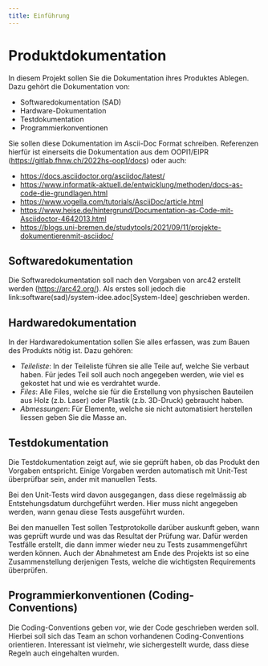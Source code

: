 ```yaml
---
title: Einführung
---
```


# Produktdokumentation

In diesem Projekt sollen Sie die Dokumentation ihres Produktes Ablegen. Dazu gehört die Dokumentation von:

- Softwaredokumentation (SAD)
- Hardware-Dokumentation
- Testdokumentation
- Programmierkonventionen

Sie sollen diese Dokumentation im Ascii-Doc Format schreiben. Referenzen hierfür ist einerseits die Dokumentation aus dem OOPI1/EIPR (https://gitlab.fhnw.ch/2022hs-oop1/docs) oder auch:

- https://docs.asciidoctor.org/asciidoc/latest/
- https://www.informatik-aktuell.de/entwicklung/methoden/docs-as-code-die-grundlagen.html
- https://www.vogella.com/tutorials/AsciiDoc/article.html
- https://www.heise.de/hintergrund/Documentation-as-Code-mit-Asciidoctor-4642013.html
- https://blogs.uni-bremen.de/studytools/2021/09/11/projekte-dokumentierenmit-asciidoc/


## Softwaredokumentation
Die Softwaredokumentation soll nach den Vorgaben von arc42 erstellt werden (https://arc42.org/). Als erstes soll jedoch die link:software(sad)/system-idee.adoc[System-Idee] geschrieben werden.

## Hardwaredokumentation
In der Hardwaredokumentation sollen Sie alles erfassen, was zum Bauen des Produkts nötig ist. Dazu gehören:

- *Teileliste*: In der Teileliste führen sie alle Teile auf, welche Sie verbaut haben. Für jedes Teil soll auch noch angegeben werden, wie viel es gekostet hat und wie es verdrahtet wurde.
- *Files*: Alle Files, welche sie für die Erstellung von physischen Bauteilen aus Holz (z.b. Laser) oder Plastik (z.b. 3D-Druck) gebraucht haben.
- *Abmessungen*: Für Elemente, welche sie nicht automatisiert herstellen liessen geben Sie die Masse an.

## Testdokumentation
Die Testdokumentation zeigt auf, wie sie geprüft haben, ob das Produkt den Vorgaben entspricht. Einige Vorgaben werden automatisch mit Unit-Test überprüfbar sein, ander mit manuellen Tests.

Bei den Unit-Tests wird davon ausgegangen, dass diese regelmässig ab Entstehungsdatum durchgeführt werden. Hier muss nicht angegeben werden, wann genau diese Tests ausgeführt wurden.

Bei den manuellen Test sollen Testprotokolle darüber auskunft geben, wann was geprüft wurde und was das Resultat der Prüfung war. Dafür werden Testfälle erstellt, die dann immer wieder neu zu Tests zusammengeführt werden können. Auch der Abnahmetest am Ende des Projekts ist so eine Zusammenstellung derjenigen Tests, welche die wichtigsten Requirements überprüfen.


## Programmierkonventionen (Coding-Conventions)
Die Coding-Conventions geben vor, wie der Code geschrieben werden soll. Hierbei soll sich das Team an schon vorhandenen Coding-Conventions orientieren. Interessant ist vielmehr, wie sichergestellt wurde, dass diese Regeln auch eingehalten wurden.
